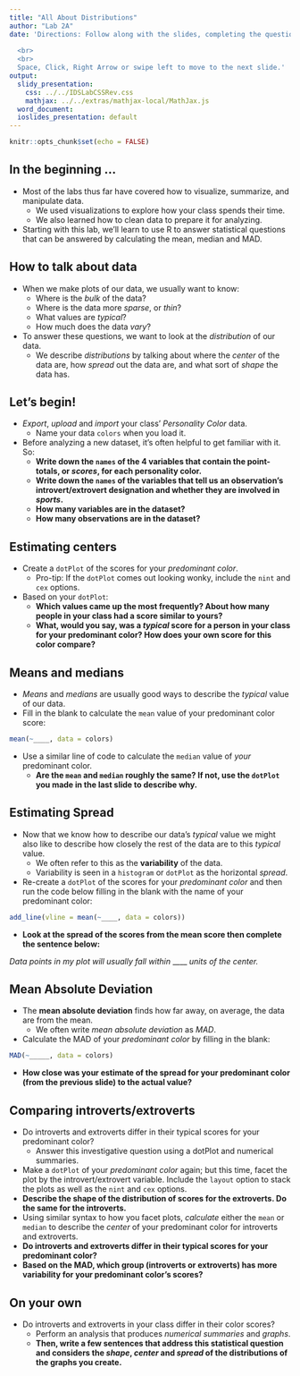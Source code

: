 ```yaml
---
title: "All About Distributions"
author: "Lab 2A"
date: 'Directions: Follow along with the slides, completing the questions in <font color=#25679E><b>blue</b></font> on your computer, and answering the questions in **red** in your journal.  
  
  <br>
  <br>
  Space, Click, Right Arrow or swipe left to move to the next slide.'
output:
  slidy_presentation:
    css: ../../IDSLabCSSRev.css
    mathjax: ../../extras/mathjax-local/MathJax.js
  word_document:
  ioslides_presentation: default
---
```


```r
knitr::opts_chunk$set(echo = FALSE)
```

## In the beginning ...

- Most of the labs thus far have covered how to visualize, summarize, and manipulate data.
    - We used visualizations to explore how your class spends their time.
    - We also learned how to clean data to prepare it for analyzing.
- Starting with this lab, we'll learn to use R to answer statistical questions that can be answered by calculating the mean, median and MAD.


## How to talk about data

- When we make plots of our data, we usually want to know:
  - Where is the _bulk_ of the data?
  - Where is the data more _sparse_, or _thin_?
  - What values are _typical_?
  - How much does the data _vary_?
- To answer these questions, we want to look at the _distribution_ of our data.
    - We describe _distributions_ by talking about where the _center_ of the data are, how _spread_ out the data are, and what sort of _shape_ the data has.


## Let's begin!

- _Export_, _upload_ and _import_ your class' _Personality Color_ data.
    - Name your data `colors` when you load it.
- Before analyzing a new dataset, it's often helpful to get familiar with it. So:
    - **Write down the `names` of the 4 variables that contain the point-totals, or _scores_, for each personality color.**
    - **Write down the `names` of the variables that tell us an observation's introvert/extrovert designation and whether they are involved in _sports_.**
    - **How many variables are in the dataset?**
    - **How many observations are in the dataset?**


## Estimating centers

- <span class="blue">Create a `dotPlot` of the scores for your _predominant color_.</span>
    - Pro-tip: If the `dotPlot` comes out looking wonky, include the `nint` and `cex` options.
- Based on your `dotPlot`:
    - **Which values came up the most frequently? About how many people in  your class had a score similar to yours?**
    - **What, would you say, was a _typical_ score for a person in your class for your predominant color? How does your own score for this color compare?**


## Means and medians

- _Means_ and _medians_ are usually good ways to describe the _typical_ value of our data.
- <span class="blue">Fill in the blank to calculate the `mean` value of your predominant color score: </span>

```r
mean(~____, data = colors)
```

- <span class="blue">Use a similar line of code to calculate the `median` value of _your_ predominant color.</span>
    - **Are the `mean` and `median` roughly the same? If not, use the `dotPlot` you made in the last slide to describe why.**

## Estimating Spread

- Now that we know how to describe our data's _typical_ value we might also like to describe how closely the rest of the data are to this _typical_ value. 
    - We often refer to this as the <b>variability</b> of the data. 
    - Variability is seen in a `histogram` or `dotPlot` as the horizontal *spread*.
    
- <span class="blue">Re-create a `dotPlot` of the scores for your _predominant color_ and then run the code below filling in the blank with the name of your predominant color:</span>

```r
add_line(vline = mean(~____, data = colors))
```

- **Look at the spread of the scores from the mean score then complete the sentence below:**

_Data points in my plot will usually fall within_ ____ _units of the center._

## Mean Absolute Deviation

- The <b>mean absolute deviation</b> finds how far away, on average, the data are from the mean.
    - We often write _mean absolute deviation_ as _MAD_.
- <span class="blue">Calculate the MAD of your _predominant color_ by filling in the blank:</span>

```r
MAD(~_____, data = colors)
```

- **How close was your estimate of the spread for your predominant color (from the previous slide) to the actual value?**

## Comparing introverts/extroverts

- Do introverts and extroverts differ in their typical scores for your predominant color?
  - Answer this investigative question using a dotPlot and numerical summaries.
- <span class="blue">Make a `dotPlot` of your _predominant color_ again; but this time, facet the plot by the introvert/extrovert variable. Include the `layout` option to stack the plots as well as the `nint` and `cex` options.</span>
- **Describe the shape of the distribution of scores for the extroverts. Do the same for the introverts.**
- <span class="blue">Using similar syntax to how you facet plots, _calculate_ either the `mean` or `median` to describe the _center_ of your predominant color for introverts and extroverts.</span>
- **Do introverts and extroverts differ in their typical scores for your predominant color?**
- **Based on the MAD, which group (introverts or extroverts) has more variability for your predominant color's scores?**

## On your own

- Do introverts and extroverts in your class differ in their color scores? 
    - <span class="blue">Perform an analysis that produces _numerical summaries_ and _graphs_.</span>
    - **Then, write a few sentences that address this statistical question and considers the _shape_, _center_ and _spread_ of the distributions of the graphs you create.**